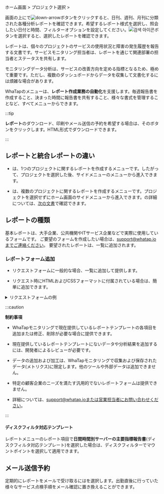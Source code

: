 ホーム画面 &gt; プロジェクト選択 &gt; <Cmdname sid="report" className="uitext" />

<InDoc product="altibase,mssql,mssql-v1,nodejs,tibero">

画面の上に<Cmdname sid="report" className="uitext" />で![down-arrow](/img/down-arrow.svg)ボタンをクリックすると、日刊、週刊、月刊に分類された各種分析レポートを確認できます。希望するレポート様式を選択し、照会したい日付と時間、フィルターオプションを設定してください。![검색 아이콘](/img/ico-btn-search.png)ボタンを選択すると、選択したレポートを確認できます。

</InDoc>

レポートは、個々のプロジェクトのサービスの使用状況と障害の発生履歴を報告する文書です。サービスモニタリング担当者は、レポートを通じて関連部署の担当者とステータスを共有します。

モニタリングデータ分析は、サービスの改善方向を定める指標となるため、極めて重要です。ただし、複数のダッシュボードからデータを収集して文書化するには煩雑な場合があります。  

WhaTapの<Cmdname sid="report" className="uitext" />メニューは、**レポート作成業務の自動化**を支援します。毎週報告書を作成すること、決まった時間に報告書を共有すること、様々な書式を管理することなど、すべて<Cmdname sid="report" className="uitext" />メニューからできます。

:::tip

**レポート**のダウンロード、印刷やメール送信の予約を希望する場合は、そのボタンをクリックします。HTML形式でダウンロードできます。

:::

## レポートと統合レポートの違い

- <Cmdname sid="report" className="uitext" />は、1つのプロジェクトに関するレポートを作成するメニューです。したがって、プロジェクトを選択した後、サイドメニューの<Cmdname sid="report" className="uitext" />メニューから進入できます。

- <Cmdname sid="integrated_report" className="uitext" />は、複数のプロジェクトに関するレポートを作成するメニューです。プロジェクトを選択せずにホーム画面のサイドメニューから進入できます。<Cmdname sid="integrated_report" className="uitext" />の詳細については、[次の文書](integrated-report)で確認できます。

## レポートの種類

基本レポートは、大手企業、公共機関やITサービス企業などで実際に使用しているフォームです。 ご要望のフォームを作成したい場合は、support@whatap.ioまでご連絡ください。 要望されたレポートは、<Cmdname sid="report" className="uitext" />一覧に追加されます。

### レポートフォーム追加

- リクエストフォームに一般的な場合、<Cmdname sid="report" className="uitext" />一覧に追加して提供します。

- リクエスト時にHTMLおよびCSSフォーマットに付属されている場合は、簡単に追加できます。

<details>

<summary>リクエストフォームの例</summary>

レポートフォームの追加をリクエストする場合は、例に示すように、目的のHTMLおよびCSSフォームを添付することをお勧めします。詳細については、次のサンプルファイルを参照してください。 

- <a target="_blank" href={ require("/exp/custom-report-template-ja.html.zip").default } download>サンプルファイル</a>：ダウンロード後<span class='api'>ZIP</span>形式を解凍して<span class='api'>HTML</span>形式のサンプルファイルを確認してください。ファイル内のコメントにカスタマイズ用のCSS領域とHTML領域のガイダンスが記述されています。

<iframe src="../exp/custom-report-template-ja.html" height="1050px" width="100%" scrolling="no"></iframe>

</details>

:::caution

**制約事項**

- WhaTapモニタリングで現在提供しているレポートテンプレートの各項目を追加または修正、削除が必要な場合に提供できます。

- 現在提供しているレポートテンプレートにないデータや分析結果を追加するには、開発者によるレビューが必要です。

- データの追加および加工は、WhaTapモニタリングで収集および保存されたデータ(メトリクス)に限定します。他のツールや外部データは追加できません。

- 特定の顧客企業のニーズを満たす汎用的でないレポートフォームは提供できません。

- 詳細については、support@whatap.ioまたは営業担当者にお問い合わせください。

:::

<InDoc product="server">

#### **ディスクフィルタ対応テンプレート**

レポートメニューのレポート項目で**日間時間別サーバーの主要指標報告書**(ディスクフィルタ対応テンプレート)を選択した場合は、ディスクフィルターでマウントポイントを選択して適用できます。

</InDoc>

## メール送信予約

定期的にレポートをメールで受け取るには<Cmdname sid="set_up_emailing" className="uitext" />を選択します。出勤直後に行っていた様々なサービス点検手順をメール確認に置き換えることができます。

<ImgLang img='report_mail.png' desc='report mail' />

